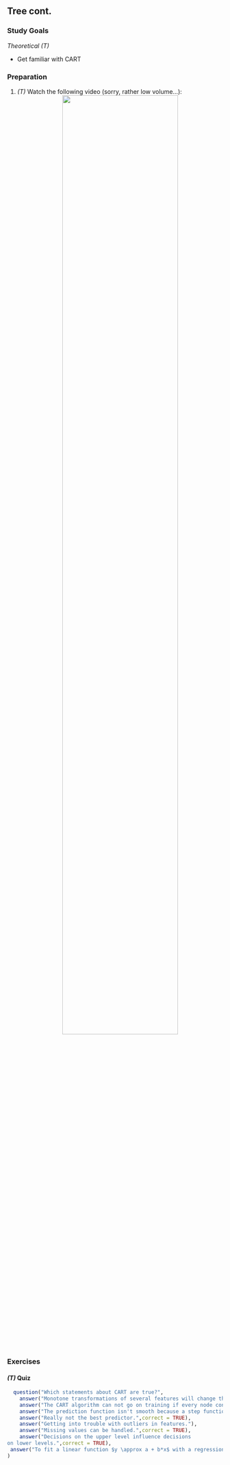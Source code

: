 ## Tree cont.

### Study Goals

*Theoretical (T)*

- Get familiar with CART

### Preparation

1.  *(T)* Watch the following video  (sorry, rather low volume...):
    <center>
    ![](https://www.youtube.com/watch?v=pFWVIGPpupk&t=0s&index=3&list=PLMyWaJl2LoXyhFvMjtbBGs0Pi8khHbKm3){width="75%"}
    </center>


### Exercises

#### *(T)* Quiz

```r
  question("Which statements about CART are true?",
    answer("Monotone transformations of several features will change the structure of the tree."),
    answer("The CART algorithm can not go on training if every node contains exaclty one observation",correct = TRUE),
    answer("The prediction function isn't smooth because a step function is fitted.",correct = TRUE),
    answer("Really not the best predictor.",correct = TRUE),
    answer("Getting into trouble with outliers in features."),
    answer("Missing values can be handled.",correct = TRUE),
    answer("Decisions on the upper level influence decisions
on lower levels.",correct = TRUE),
 answer("To fit a linear function $y \approx a + b*x$ with a regression tree well, you only need a very simple tree")
)
```
